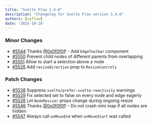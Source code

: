 ```yaml
---
title: "Svelte Flow 1.4.0"
description: "Changelog for Svelte Flow version 1.4.0"
authors: [xyflow]
date: '2025-10-20'
---
```

### Minor Changes
-   [#5544](https://github.com/xyflow/xyflow/pull/5544) Thanks [@0x0f0f0f](https://github.com/0x0f0f0f)! - Add `EdgeToolbar` component
-   [#5550](https://github.com/xyflow/xyflow/pull/5550) Prevent child nodes of different parents from overlapping
-   [#5551](https://github.com/xyflow/xyflow/pull/5551) Allow to start a selection above a node
-   [#5526](https://github.com/xyflow/xyflow/pull/5526) Add `resizeDirection` prop to `ResizeControls`
### Patch Changes
-   [#5538](https://github.com/xyflow/xyflow/pull/5538) Suppress `svelte/prefer-svelte-reactivity` warnings
-   [#5529](https://github.com/xyflow/xyflow/pull/5529) Fix selected set to false on every node and edge eagerly
-   [#5528](https://github.com/xyflow/xyflow/pull/5528) Let `NodeResizer` props change during ongoing resize
-   [#5546](https://github.com/xyflow/xyflow/pull/5546) Thanks [@0x0f0f0f](https://github.com/0x0f0f0f)! - Do not crash mini map if all nodes are hidden
-   [#5547](https://github.com/xyflow/xyflow/pull/5547) Always call `onMoveEnd` when `onMoveStart` was called

